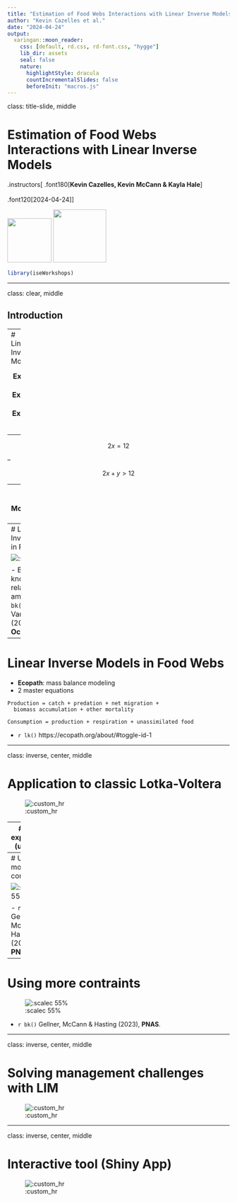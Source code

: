 ```yaml
---
title: "Estimation of Food Webs Interactions with Linear Inverse Models"
author: "Kevin Cazelles et al."
date: "2024-04-24"
output:
  xaringan::moon_reader:
    css: [default, rd.css, rd-font.css, "hygge"]
    lib_dir: assets
    seal: false
    nature:
      highlightStyle: dracula
      countIncrementalSlides: false
      beforeInit: "macros.js"
---
```



class: title-slide, middle


# Estimation of Food Webs Interactions with Linear Inverse Models

.instructors[
  .font180[**Kevin Cazelles, Kevin McCann & Kayla Hale**]
  <br><br>
  .font120[2024-04-24]
]


<div class="logo">
<img src="img/logo_cfem.png" height="100px"></img>
<img src="img/logo_uog.jpg" height="120px"></img>
</div>

```r
library(iseWorkshops)
```

---

class: clear, middle

## Introduction 


---
# Linear Inverse Models

$$\mathbf{E} \mathbf{x} = \mathbf{f}$$

$$\mathbf{E} \mathbf{x}	\approx \mathbf{b}$$

$$\mathbf{E} \mathbf{x} \geq \mathbf{g}$$

</br>


--

$$2x = 12$$

--

$$2x + y > 12$$


---
# Linear Inverse Models in Food Webs


![:scalec 60%](img/biomass_balance.png)

- `r bk()` Soetaert & Van Oevelen (2009), **Oceanography**. 



---
# Linear Inverse Models in Food Webs


![:scalec 55%](img/simplified_fw.png)


- Biomasses known
- Linear relationships among flux
- `r bk()` Soetaert & Van Oevelen (2009), **Oceanography**. 


---
# Linear Inverse Models in Food Webs


- **Ecopath**: mass balance modeling
- 2 master equations 

```
Production = catch + predation + net migration + 
  biomass accumulation + other mortality

Consumption = production + respiration + unassimilated food
```

- `r lk()` https://ecopath.org/about/#toggle-id-1



---

class: inverse, center, middle

# Application to classic Lotka-Voltera

![:custom_hr]()


---
# Basic explanation (use pkg) 



---
# Using more contraints

![:scalec 55%](img/gellner.png)


- `r bk()` Gellner, McCann & Hasting (2023), **PNAS**. 


---
# Using more contraints

![:scalec 55%](img/gellner2.png)


- `r bk()` Gellner, McCann & Hasting (2023), **PNAS**. 




---

class: inverse, center, middle

# Solving management challenges with LIM 

![:custom_hr]()


<!-- more examples from the package -->



---
class: inverse, center, middle

# Interactive tool (Shiny App)

![:custom_hr]()


<!-- demo here 10 min -->
